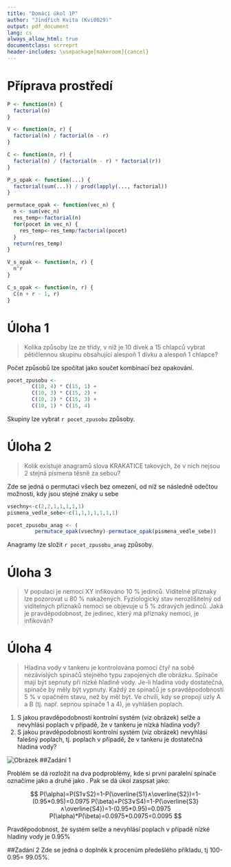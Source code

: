 ```yaml
---
title: "Domácí úkol 1P"
author: "Jindřich Kvita (Kvi0029)"
output: pdf_document
lang: cs
always_allow_html: true
documentclass: scrreprt
header-includes: \usepackage[makeroom]{cancel}
---
```


# Příprava prostředí
```r
P <- function(n) {
  factorial(n)
}

V <- function(n, r) {
  factorial(n) / factorial(n - r)
}

C <- function(n, r) {
  factorial(n) / (factorial(n - r) * factorial(r))
}

P_s_opak <- function(...) {
  factorial(sum(...)) / prod(lapply(..., factorial))
}

permutace_opak <- function(vec_n) {
  n <- sum(vec_n)
  res_temp<-factorial(n)
  for(pocet in vec_n) {
    res_temp<-res_temp/factorial(pocet)
  }
  return(res_temp)
}

V_s_opak <- function(n, r) {
  n^r
}

C_s_opak <- function(n, r) {
  C(n + r - 1, r)
}
```

# Úloha 1

> Kolika způsoby lze ze třídy, v níž je 10 dívek a 15 chlapců vybrat pětičlennou skupinu obsahující alespoň 1 dívku a alespoň 1 chlapce?

Počet způsobů lze spočítat jako součet kombinací bez opakování.


```r
pocet_zpusobu <-
        C(10, 4) * C(15, 1) +
        C(10, 3) * C(15, 2) +
        C(10, 2) * C(15, 3) +
        C(10, 1) * C(15, 4)


```

Skupiny lze vybrat `r pocet_zpusobu` způsoby.

# Úloha 2

> Kolik existuje anagramů slova KRAKATICE takových, že v nich nejsou 2 stejná písmena těsně za sebou?

Zde se jedná o permutaci všech bez omezení, od níž se následně odečtou možnosti, kdy jsou stejné znaky u sebe


```r
vsechny<-c(2,2,1,1,1,1,1)
pismena_vedle_sebe<-c(1,1,1,1,1,1,1)

pocet_zpusobu_anag <- (
         permutace_opak(vsechny)-permutace_opak(pismena_vedle_sebe))
```
Anagramy lze složit `r pocet_zpusobu_anag` způsoby.


# Úloha 3

> V populaci je nemocí XY infikováno 10 % jedinců. Viditelné příznaky lze pozorovat u 80 % nakažených. Fyziologický stav nerozlišitelný od viditelných příznaků nemoci se objevuje u 5 % zdravých jedinců. Jaká je pravděpodobnost, že jedinec, který má příznaky nemoci, je infikován?



# Úloha 4

> Hladina vody v tankeru je kontrolována pomocí čtyř na sobě nezávislých spínačů stejného typu zapojených dle obrázku. Spínače mají být sepnuty při nízké hladině vody. Je-li hladina vody dostatečná, spínače by měly být vypnuty. Každý ze spínačů je s pravděpodobností 5 % v opačném stavu, než by měl být. Ve chvíli, kdy se propojí uzly A a B (tj. např. sepnou spínače 1 a 4), je vyhlášen poplach.

 1. S jakou pravděpodobností kontrolní systém (viz obrázek) selže a nevyhlásí poplach v případě, že v tankeru je nízká hladina vody?
 2. S jakou pravděpodobností kontrolní systém (viz obrázek) nevyhlásí falešný poplach, tj. poplach v případě, že v tankeru je dostatečná hladina vody?

![Obrázek](img.png)
##Zadání 1

Problém se dá rozložit na dva podproblémy, kde si první paralelní spínače označíme jako \alpha a druhé jako \beta. Pak se dá úkol zaspsat jako:

$$ P(\alpha)=P(S1∨S2)=1-P(\overline{S1}∧\overline{S2})=1-(0.95*0.95)=0.0975
P(\beta)=P(S3∨S4)=1-P(\overline{S3}∧\overline{S4})=1-(0.95*0.95)=0.0975
P(\alpha)*P(\beta)=0.0975*0.0975=0.0095 $$

Pravděpodobnost, že systém selže a nevyhlásí poplach v případě nízké hladiny vody je 0.95%

##Zadání 2
Zde se jedná o doplněk k procenúm předešlého příkladu, tj 100-0.95= 99.05%.
